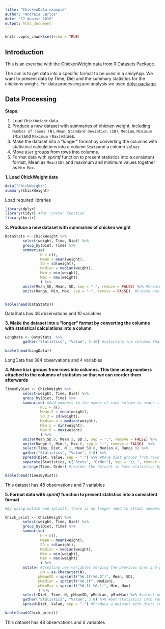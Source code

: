 ```yaml
---
title: "ChickenData example"
author: "Andreia Carlos"
date: "12 August 2016"
output: html_document
---
```


```r
knitr::opts_chunk$set(echo = TRUE)
```

## Introduction

This is an exercise with the ChickenWeight data from R Datasets Package. 

The aim is to get data into a specific format to be used in a shinyApp. We want to present data by Time, Diet and the summary statistics for the chickens weight. For data processing and analysis we used [dplyr package](https://github.com/hadley/dplyr). 

## Data Processing 

**Steps:**

1. Load ```ChickWeight``` data
2. Produce a new dataset with summaries of chicken weight, including ```Number of cases (N)```, ```Mean```, ```Standard Deviation (SD)```, ```Median```, ```Minimum (Min)```and ```Maximum (Max)```values.
3. Make the dataset into a "longer" format by converting the columns with statistical calculations into a column ```Stats```and a column ```Values```. 
4. Move ```Diet``` groups from rows into columns.
5. Format data with *sprintf* function to present statistics into a consistent format, Mean as ```Mean(SD)``` and maximum and minimum values together as ```Min-Max```.


**1. Load ChickWeight data**
```r
data("ChickWeight")
summary(ChickWeight)
```

Load required libraries
```r
library(dplyr) 
library(tidyr) #for 'unite' function
library(knitr)
```



**2. Produce a new dataset with summaries of chicken weight**
```r

DataStats <- ChickWeight %>%
        select(weight, Time, Diet) %>%
        group_by(Diet, Time) %>%
        summarise(
                N = n(),
                Mean = mean(weight),
                SD = sd(weight),
                Median = median(weight),
                Min = min(weight),
                Max = max(weight)
                ) %>%
        unite(Mean_SD, Mean, SD, sep = ".", remove = FALSE) %>% #Create new variable with MeanSD 
        unite(Range, Min, Max, sep = "-", remove = FALSE)  #Create new column with Min-Max into the same column 


kable(head(DataStats))
```

DataStats has 48 observations and 10 variables



**3. Make the dataset into a "longer" format by converting the columns with statistical calculations into a column**
```r

LongData <- DataStats  %>%
        gather("Statistics", "Value", 3:10) #selecting the columns that we want to rearrange 

kable(head(LongData))
```

LongData has 384 observations and 4 variables


**4. Move ```Diet``` groups from rows into columns. This time using numbers attached to the columns of statistics so that we can reorder them afterwards**
```r
TimesByDiet <- ChickWeight %>%
        select(weight, Time, Diet) %>%
        group_by(Diet, Time) %>%
        summarise( #Add numbers to the names of each column to order it afterwords
                N.1 = n(), 
                Mean.2 = mean(weight),
                SD.3 = sd(weight),
                Median.4 = median(weight),
                Min.5 = min(weight),
                Max.6 = max(weight)
                ) %>%
        unite(Mean_SD.8, Mean.2, SD.3, sep = ".", remove = FALSE) %>%
        unite(Range.9, Min.5, Max.6, sep = "-", remove = FALSE)  %>%
        select(Time, Diet, N.1, Mean_SD.8, Median.4, Range.9) %>%
        gather("Statistics", "Value", 3:6) %>%
        spread(Diet, Value, sep = ".") %>% #Move diet groups from rows to columns
        separate(Statistics, c("Stats", "Order"), sep = "\\.", remove = TRUE) %>% #Separate Stats column into two
        arrange(Time, Order) #reorder the dataset to have statistics by the appropriate order(N, Mean-SD, Median, Range)

kable(head(TimesByDiet))
```

This dataset has 48 observations and 7 variables


**5. Format data with *sprintf* function to present statistics into a consistent format**
```r

#By using mutate and sprintf, there is no longer need to attach numbers to the variable names to put them in the right order, as they come in the order that we input in the code

Chick_print <- ChickWeight %>%
        select(weight, Time, Diet) %>%
        group_by(Diet, Time) %>%
        summarise( 
                N = n(),
                Mean = mean(weight),
                SD = sd(weight),
                Median = median(weight),
                Min = min(weight),
                Max = max(weight)
                ) %>%
        mutate( #Creating new variables merging the previous ones and giving it the right format
                pN = as.character(N), 
               pMeanSD = sprintf("%6.1f(%6.2f)", Mean, SD),
               pMedian = sprintf("%6.1f", Median),
               pMinMax = sprintf("%6.1f-%6.1f", Min, Max)
               ) %>%
        select(Diet, Time, N, pMeanSD, pMedian, pMinMax) %>% #select only the variables of interest
        gather("Statistics", "Value", 3:6) %>% #Get statistics into rows
        spread(Diet, Value, sep = ".") #Produce a dataset with diets in columns

kable(head(Chick_print))
```

This dataset has 48 observations and 6 variables

